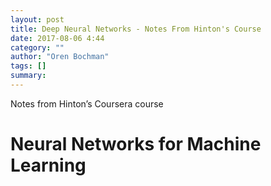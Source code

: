 ```yaml
---
layout: post
title: Deep Neural Networks - Notes From Hinton's Course 
date: 2017-08-06 4:44
category: ""
author: "Oren Bochman"
tags: []
summary: 
---
```

Notes from Hinton's Coursera course 

# Neural Networks for Machine Learning 